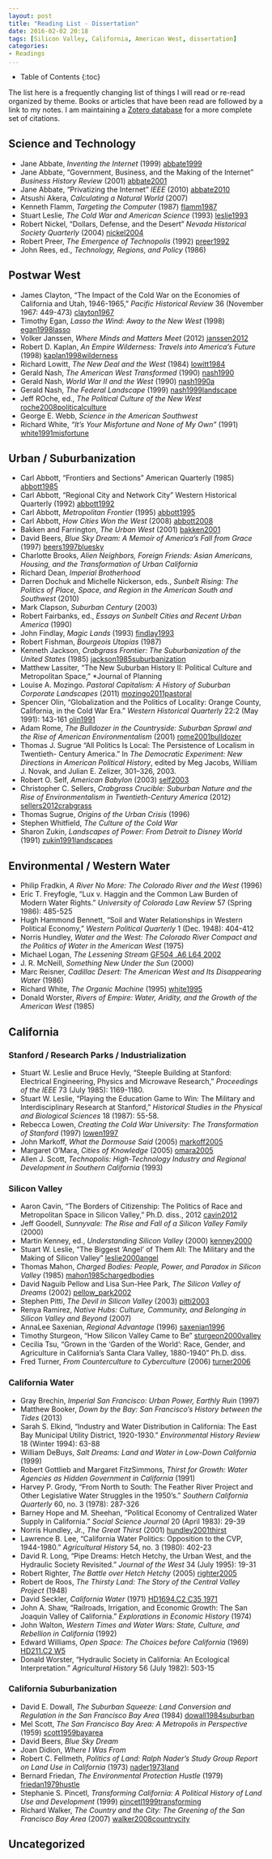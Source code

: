 ```yaml
---
layout: post
title: "Reading List - Dissertation"
date: 2016-02-02 20:18
tags: [Silicon Valley, California, American West, dissertation]
categories:
- Readings
...
```


* Table of Contents
{:toc}

The list here is a frequently changing list of things I will read or re-read organized by theme. Books or articles that have been read are followed by a link to my notes. I am maintaining a [Zotero database](http://zotero.org/hepplerj) for a more complete set of citations.

Science and Technology
----------------------

- Jane Abbate, *Inventing the Internet* (1999) [abbate1999]()
- Jane Abbate, "Government, Business, and the Making of the Internet" *Business History Review* (2001) [abbate2001]()
- Jane Abbate, "Privatizing the Internet" *IEEE* (2010) [abbate2010]()
- Atsushi Akera, *Calculating a Natural World* (2007)
- Kenneth Flamm, *Targeting the Computer* (1987) [flamm1987]()
- Stuart Leslie, *The Cold War and American Science* (1993) [leslie1993]()
- Robert Nickel, "Dollars, Defense, and the Desert" *Nevada Historical Society Quarterly* (2004) [nickel2004]()
- Robert Preer, *The Emergence of Technopolis* (1992) [preer1992]()
- John Rees, ed., *Technology, Regions, and Policy* (1986)

Postwar West
------------

- James Clayton, "The Impact of the Cold War on the Economies of California and Utah, 1946-1965," *Pacific Historical Review* 36 (November 1967: 449-473) [clayton1967]()
- Timothy Egan, *Lasso the Wind: Away to the New West* (1998) [egan1998lasso]()
- Volker Janssen, *Where Minds and Matters Meet* (2012) [janssen2012]()
- Robert D. Kaplan, *An Empire Wilderness: Travels into America's Future* (1998) [kaplan1998wilderness]()
- Richard Lowitt, *The New Deal and the West* (1984) [lowitt1984]()
- Gerald Nash, *The American West Transformed* (1990) [nash1990]()
- Gerald Nash, *World War II and the West* (1990) [nash1990a]()
- Gerald Nash, *The Federal Landscape* (1999) [nash1999landscape]()
- Jeff ROche, ed., *The Political Culture of the New West* [roche2008politicalculture]()
- George E. Webb, *Science in the American Southwest*
- Richard White, *"It's Your Misfortune and None of My Own"* (1991) [white1991misfortune]()

Urban / Suburbanization
-----------------------

- Carl Abbott, "Frontiers and Sections" American Quarterly (1985) [abbott1985]()
- Carl Abbott, "Regional City and Network City" Western Historical Quarterly (1992) [abbott1992]()
- Carl Abbott, *Metropolitan Frontier* (1995) [abbott1995]()
- Carl Abbott, *How Cities Won the West* (2008) [abbott2008]()
- Bakken and Farrington, *The Urban West* (2001) [bakken2001]()
- David Beers, *Blue Sky Dream: A Memoir of America's Fall from Grace* (1997) [beers1997bluesky]()
- Charlotte Brooks, *Alien Neighbors, Foreign Friends: Asian Americans, Housing, and the Transformation of Urban California*
- Richard Dean, *Imperial Brotherhood*
- Darren Dochuk and Michelle Nickerson, eds., *Sunbelt Rising: The Politics of Place, Space, and Region in the American South and Southwest* (2010)
- Mark Clapson, *Suburban Century* (2003)
- Robert Fairbanks, ed., *Essays on Sunbelt Cities and Recent Urban America* (1990)
- John Findlay, *Magic Lands* (1993) [findlay1993]()
- Robert Fishman, *Bourgeois Utopias* (1987)
- Kenneth Jackson, *Crabgrass Frontier: The Suburbanization of the United States* (1985) [jackson1985suburbanization]()
- Matthew Lassiter, "The New Suburban History II: Political Culture and Metropolitan Space," *Journal of Planning
- Louise A. Mozingo. *Pastoral Capitalism: A History of Suburban Corporate Landscapes* (2011) [mozingo2011pastoral]()
- Spencer Olin, "Globalization and the Politics of Locality: Orange County, California, in the Cold War Era." *Western Historical Quarterly* 22:2 (May 1991): 143-161 [olin1991]()
- Adam Rome, *The Bulldozer in the Countryside: Suburban Sprawl and the Rise of American Environmentalism* (2001) [rome2001bulldozer]()
- Thomas J. Sugrue “All Politics Is Local: The Persistence of Localism in Twentieth-
Century America.” In *The Democratic Experiment: New Directions in American Political History*, edited by Meg Jacobs, William J. Novak, and Julian E. Zelizer, 301–326, 2003.
- Robert O. Self, *American Babylon* (2003) [self2003]()
- Christopher C. Sellers, *Crabgrass Crucible: Suburban Nature and the Rise of Environmentalism in Twentieth-Century America* (2012) [sellers2012crabgrass]()
- Thomas Sugrue, *Origins of the Urban Crisis* (1996)
- Stephen Whitfield, *The Culture of the Cold War*
- Sharon Zukin, *Landscapes of Power: From Detroit to Disney World* (1991) [zukin1991landscapes]()

Environmental / Western Water
-----------------------------

- Philip Fradkin, *A River No More: The Colorado River and the West* (1996)
- Eric T. Freyfogle, "Lux v. Haggin and the Common Law Burden of Modern Water Rights." *University of Colorado Law Review* 57 (Spring 1986): 485-525
- Hugh Hammond Bennett, "Soil and Water Relationships in Western Political Economy," *Western Political Quarterly* 1 (Dec. 1948): 404-412
- Norris Hundley, *Water and the West: The Colorado River Compact and the Politics of Water in the American West* (1975)
- Michael Logan, *The Lessening Stream* [GF504 .A6 L64 2002](http://searchworks.stanford.edu/view/4761811)
- J. R. McNeill, *Something New Under the Sun* (2000)
- Marc Reisner, *Cadillac Desert: The American West and Its Disappearing Water* (1986)
- Richard White, *The Organic Machine* (1995) [white1995]()
- Donald Worster, *Rivers of Empire: Water, Aridity, and the Growth of the American West* (1985)

## California

### Stanford / Research Parks / Industrialization

- Stuart W. Leslie and Bruce Hevly, "Steeple Building at Stanford: Electrical Engineering, Physics and Microwave Research," *Proceedings of the IEEE* 73 (July 1985): 1169-1180.
- Stuart W. Leslie, "Playing the Education Game to Win: The Military and Interdisciplinary Research at Stanford," *Historical Studies in the Physical and Biological Sciences* 18 (1987): 55-58.
- Rebecca Lowen, *Creating the Cold War University: The Transformation of Stanford* (1997) [lowen1997]()
- John Markoff, *What the Dormouse Said* (2005) [markoff2005]()
- Margaret O'Mara, *Cities of Knowledge* (2005) [omara2005]()
- Allen J. Scott, *Technopolis: High-Technology Industry and Regional Development in Southern California* (1993)

### Silicon Valley

- Aaron Cavin, "The Borders of Citizenship: The Politics of Race and Metropolitan Space in Silicon Valley," Ph.D. diss., 2012 [cavin2012]()
- Jeff Goodell, *Sunnyvale: The Rise and Fall of a Silicon Valley Family* (2000)
- Martin Kenney, ed., *Understanding Silicon Valley* (2000) [kenney2000]()
- Stuart W. Leslie, "The Biggest 'Angel' of Them All: The Military and the Making of Silicon Valley" [leslie2000angel]()
- Thomas Mahon, *Charged Bodies: People, Power, and Paradox in Silicon Valley* (1985) [mahon1985chargedbodies]()
- David Naguib Pellow and Lisa Sun-Hee Park, *The Silicon Valley of Dreams* (2002) [pellow_park2002]()
- Stephen Pitti, *The Devil in Silicon Valley* (2003) [pitti2003]()
- Renya Ramirez, *Native Hubs: Culture, Community, and Belonging in Silicon Valley and Beyond* (2007)
- AnnaLee Saxenian, *Regional Advantage* (1996) [saxenian1996]()
- Timothy Sturgeon, "How Silicon Valley Came to Be" [sturgeon2000valley]()
- Cecilia Tsu, "Grown in the 'Garden of the World': Race, Gender, and Agriculture in California's Santa Clara Valley, 1880-1940" Ph.D. diss.
- Fred Turner, *From Counterculture to Cyberculture* (2006) [turner2006]()

### California Water

- Gray Brechin, *Imperial San Francisco: Urban Power, Earthly Ruin* (1997)
- Matthew Booker, *Down by the Bay: San Francisco's History between the Tides* (2013)
- Sarah S. Elkind, "Industry and Water Distribution in California: The East Bay Municipal Utility District, 1920-1930." *Environmental History Review* 18 (Winter 1994): 63-88
- William DeBuys, *Salt Dreams: Land and Water in Low-Down California* (1999)
- Robert Gottlieb and Margaret FitzSimmons, *Thirst for Growth: Water Agencies as Hidden Government in California* (1991)
- Harvey P. Grody, "From North to South: The Feather River Project and Other Legislative Water Struggles in the 1950's." *Southern California Quarterly* 60, no. 3 (1978): 287-326
- Barney Hope and M. Sheehan, "Political Economy of Centralized Water Supply in California." *Social Science Journal* 20 (April 1983): 29-39
- Norris Hundley, Jr., *The Great Thirst* (2001) [hundley2001thirst]()
- Lawrence B. Lee, "California Water Politics: Opposition to the CVP, 1944-1980." *Agricultural History* 54, no. 3 (1980): 402-23
- David R. Long, "Pipe Dreams: Hetch Hetchy, the Urban West, and the Hydraulic Society Revisited." *Journal of the West* 34 (July 1995): 19-31
- Robert Righter, *The Battle over Hetch Hetchy* (2005) [righter2005]()
- Robert de Roos, *The Thirsty Land: The Story of the Central Valley Project* (1948)
- David Seckler, *California Water* (1971) [HD1694.C2 C35 1971](http://searchworks.stanford.edu/view/1814485)
- John A. Shaw, "Railroads, Irrigation, and Economic Growth: The San Joaquin Valley of California." *Explorations in Economic History* (1974)
- John Walton, *Western Times and Water Wars: State, Culture, and Rebellion in California* (1992)
- Edward Williams, *Open Space: The Choices before California* (1969) [HD211.C2 W5](http://searchworks.stanford.edu/view/109894)
- Donald Worster, "Hydraulic Society in California: An Ecological Interpretation." *Agricultural History* 56 (July 1982): 503-15

### California Suburbanization

- David E. Dowall, *The Suburban Squeeze: Land Conversion and Regulation in the San Francisco Bay Area* (1984) [dowall1984suburban]()
- Mel Scott, *The San Francisco Bay Area: A Metropolis in Perspective* (1959) [scott1959bayarea]()
- David Beers, *Blue Sky Dream*
- Joan Didion, *Where I Was From*
- Robert C. Fellmeth, *Politics of Land: Ralph Nader's Study Group Report on Land Use in California* (1973) [nader1973land]()
- Bernard Friedan, *The Environmental Protection Hustle* (1979) [friedan1979hustle]()
- Stephanie S. Pincetl, *Transforming California: A Political History of Land Use and Development* (1999) [pincetl1999transforming]()
- Richard Walker, *The Country and the City: The Greening of the San Francisco Bay Area* (2007) [walker2008countrycity]()

Uncategorized
-------------